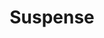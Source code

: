 ---
id: "q_vue_hard_005"
questionType: "MULTIPLE_CHOICE"
title: "Suspense"
description: "What does the <Suspense> component do in Vue 3?"
difficulty: "HARD"
category: "Vue"
options:
  - "Handles routing transitions"
  - "Displays fallback content while async components load"
  - "Caches component state"
  - "Manages lifecycle hooks"
correctAnswer: 1
---
